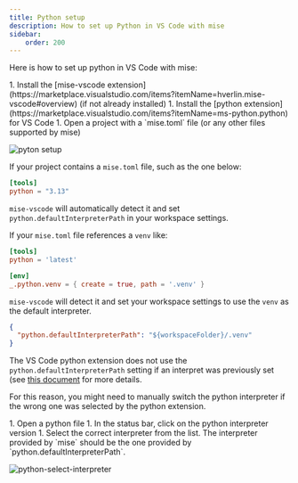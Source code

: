 ```yaml
---
title: Python setup
description: How to set up Python in VS Code with mise
sidebar:
    order: 200
---
```


Here is how to set up python in VS Code with mise:

<Steps>
1. Install the [mise-vscode extension](https://marketplace.visualstudio.com/items?itemName=hverlin.mise-vscode#overview) (if not already installed)
1. Install the [python extension](https://marketplace.visualstudio.com/items?itemName=ms-python.python) for VS Code
1. Open a project with a `mise.toml` file (or any other files supported by mise)
</Steps>

![pyton setup](python-example.png)

If your project contains a `mise.toml` file, such as the one below:

```toml [mise.toml]
[tools]
python = "3.13"
```

`mise-vscode` will automatically detect it and set `python.defaultInterpreterPath` in your workspace settings.

If your `mise.toml` file references a `venv` like:

```toml [mise.toml]
[tools]
python = 'latest'

[env]
_.python.venv = { create = true, path = '.venv' }
```

`mise-vscode` will detect it and set your workspace settings to use the `venv` as the default interpreter.
```json [.vscode/settings.json]
{
  "python.defaultInterpreterPath": "${workspaceFolder}/.venv"
}
```

The VS Code python extension does not use the `python.defaultInterpreterPath` setting if an interpret was previously set (see [this document](https://github.com/microsoft/vscode-python/wiki/Setting-descriptions) for more details.

For this reason, you might need to manually switch the python interpreter if the wrong one was selected by the python extension.

<Steps>
1. Open a python file
1. In the status bar, click on the python interpreter version
1. Select the correct interpreter from the list. The interpreter provided by `mise` should be the one provided by `python.defaultInterpreterPath`.
</Steps>

![python-select-interpreter](./python-select-interpreter.png)

